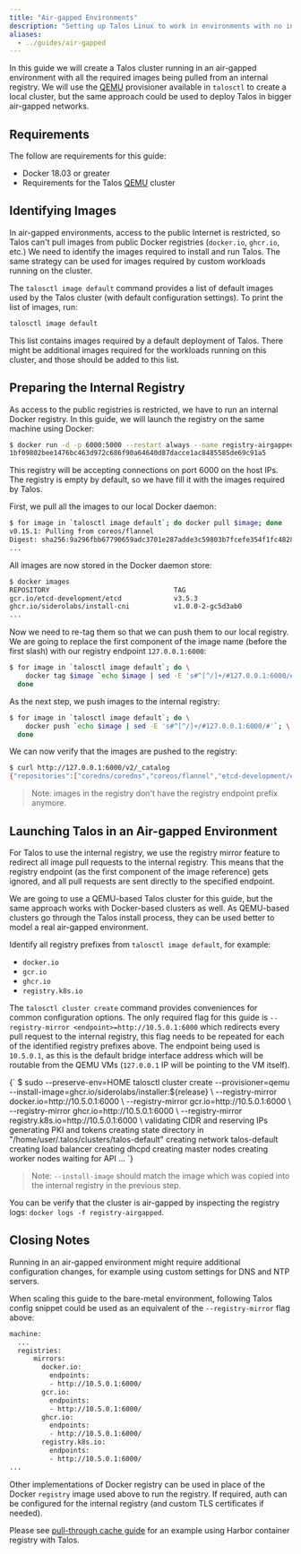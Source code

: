 ```yaml
---
title: "Air-gapped Environments"
description: "Setting up Talos Linux to work in environments with no internet access."
aliases:
  - ../guides/air-gapped
---
```



In this guide we will create a Talos cluster running in an air-gapped environment with all the required images being pulled from an internal registry.
We will use the [QEMU](./local-platforms/qemu) provisioner available in `talosctl` to create a local cluster, but the same approach could be used to deploy Talos in bigger air-gapped networks.

## Requirements

The follow are requirements for this guide:

- Docker 18.03 or greater
- Requirements for the Talos [QEMU](./local-platforms/qemu) cluster

## Identifying Images

In air-gapped environments, access to the public Internet is restricted, so Talos can't pull images from public Docker registries (`docker.io`, `ghcr.io`, etc.)
We need to identify the images required to install and run Talos.
The same strategy can be used for images required by custom workloads running on the cluster.

The `talosctl image default` command provides a list of default images used by the Talos cluster (with default configuration
settings).
To print the list of images, run:

```bash
talosctl image default
```

This list contains images required by a default deployment of Talos.
There might be additional images required for the workloads running on this cluster, and those should be added to this list.

## Preparing the Internal Registry

As access to the public registries is restricted, we have to run an internal Docker registry.
In this guide, we will launch the registry on the same machine using Docker:

```bash
$ docker run -d -p 6000:5000 --restart always --name registry-airgapped registry:2
1bf09802bee1476bc463d972c686f90a64640d87dacce1ac8485585de69c91a5
```

This registry will be accepting connections on port 6000 on the host IPs.
The registry is empty by default, so we have fill it with the images required by Talos.

First, we pull all the images to our local Docker daemon:

```bash
$ for image in `talosctl image default`; do docker pull $image; done
v0.15.1: Pulling from coreos/flannel
Digest: sha256:9a296fbb67790659adc3701e287adde3c59803b7fcefe354f1fc482840cdb3d9
...
```

All images are now stored in the Docker daemon store:

```bash
$ docker images
REPOSITORY                               TAG                                        IMAGE ID       CREATED         SIZE
gcr.io/etcd-development/etcd             v3.5.3                                     604d4f022632   6 days ago      181MB
ghcr.io/siderolabs/install-cni           v1.0.0-2-gc5d3ab0                          4729e54f794d   6 days ago      76MB
...
```

Now we need to re-tag them so that we can push them to our local registry.
We are going to replace the first component of the image name (before the first slash) with our registry endpoint `127.0.0.1:6000`:

```bash
$ for image in `talosctl image default`; do \
    docker tag $image `echo $image | sed -E 's#^[^/]+/#127.0.0.1:6000/#'`; \
  done
```

As the next step, we push images to the internal registry:

```bash
$ for image in `talosctl image default`; do \
    docker push `echo $image | sed -E 's#^[^/]+/#127.0.0.1:6000/#'`; \
  done
```

We can now verify that the images are pushed to the registry:

```bash
$ curl http://127.0.0.1:6000/v2/_catalog
{"repositories":["coredns/coredns","coreos/flannel","etcd-development/etcd","kube-apiserver","kube-controller-manager","kube-proxy","kube-scheduler","pause","siderolabs/install-cni","siderolabs/installer","siderolabs/kubelet"]}
```

> Note: images in the registry don't have the registry endpoint prefix anymore.

## Launching Talos in an Air-gapped Environment

For Talos to use the internal registry, we use the registry mirror feature to redirect all image pull requests to the internal registry.
This means that the registry endpoint (as the first component of the image reference) gets ignored, and all pull requests are sent directly to the specified endpoint.

We are going to use a QEMU-based Talos cluster for this guide, but the same approach works with Docker-based clusters as well.
As QEMU-based clusters go through the Talos install process, they can be used better to model a real air-gapped environment.

Identify all registry prefixes from `talosctl image default`, for example:

- `docker.io`
- `gcr.io`
- `ghcr.io`
- `registry.k8s.io`

The `talosctl cluster create` command provides conveniences for common configuration options.
The only required flag for this guide is `--registry-mirror <endpoint>=http://10.5.0.1:6000` which redirects every pull request to the internal registry, this flag
needs to be repeated for each of the identified registry prefixes above.
The endpoint being used is `10.5.0.1`, as this is the default bridge interface address which will be routable from the QEMU VMs (`127.0.0.1` IP will be pointing to the VM itself).

<CodeBlock lang="sh">
{`
$ sudo --preserve-env=HOME talosctl cluster create --provisioner=qemu --install-image=ghcr.io/siderolabs/installer:${release} \
  --registry-mirror docker.io=http://10.5.0.1:6000 \
  --registry-mirror gcr.io=http://10.5.0.1:6000 \
  --registry-mirror ghcr.io=http://10.5.0.1:6000 \
  --registry-mirror registry.k8s.io=http://10.5.0.1:6000 \
validating CIDR and reserving IPs
generating PKI and tokens
creating state directory in "/home/user/.talos/clusters/talos-default"
creating network talos-default
creating load balancer
creating dhcpd
creating master nodes
creating worker nodes
waiting for API
...
`}
</CodeBlock>

> Note: `--install-image` should match the image which was copied into the internal registry in the previous step.

You can be verify that the cluster is air-gapped by inspecting the registry logs: `docker logs -f registry-airgapped`.

## Closing Notes

Running in an air-gapped environment might require additional configuration changes, for example using custom settings for DNS and NTP servers.

When scaling this guide to the bare-metal environment, following Talos config snippet could be used as an equivalent of the `--registry-mirror` flag above:

```bash
machine:
  ...
  registries:
      mirrors:
        docker.io:
          endpoints:
          - http://10.5.0.1:6000/
        gcr.io:
          endpoints:
          - http://10.5.0.1:6000/
        ghcr.io:
          endpoints:
          - http://10.5.0.1:6000/
        registry.k8s.io:
          endpoints:
          - http://10.5.0.1:6000/
...
```

Other implementations of Docker registry can be used in place of the Docker `registry` image used above to run the registry.
If required, auth can be configured for the internal registry (and custom TLS certificates if needed).

Please see [pull-through cache guide](../configure-your-talos-cluster/images-container-runtime/pull-through-cache) for an example using Harbor container registry with Talos.
